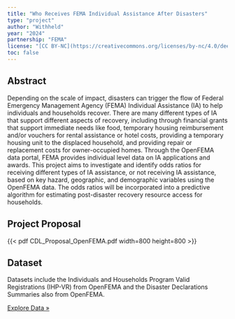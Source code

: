 ```yaml
---
title: "Who Receives FEMA Individual Assistance After Disasters"
type: "project"
author: "Withheld"
year: "2024"
partnership: "FEMA"
license: "[CC BY-NC](https://creativecommons.org/licenses/by-nc/4.0/deed.en)"
toc: false
---
```


## Abstract

Depending on the scale of impact, disasters can trigger the flow of Federal Emergency Management Agency (FEMA) Individual Assistance (IA) to help individuals and households recover. There are many different types of IA that support different aspects of recovery, including through financial grants that support immediate needs like food, temporary housing reimbursement and/or vouchers for rental assistance or hotel costs, providing a temporary housing unit to the displaced household, and providing repair or replacement costs for owner-occupied homes. Through the OpenFEMA data portal, FEMA provides individual level data on IA applications and awards. This project aims to investigate and identify odds ratios for receiving different types of IA assistance, or not receiving IA assistance, based on key hazard, geographic, and demographic variables using the OpenFEMA data. The odds ratios will be incorporated into a predictive algorithm for estimating post-disaster recovery resource access for households.

## Project Proposal

{{< pdf CDL_Proposal_OpenFEMA.pdf width=800 height=800 >}}

## Dataset

Datasets include the Individuals and Households Program Valid Registrations (IHP-VR) from OpenFEMA and the Disaster Declarations Summaries also from OpenFEMA.

[Explore Data »](../datasets/dataset_ex1.qmd)
